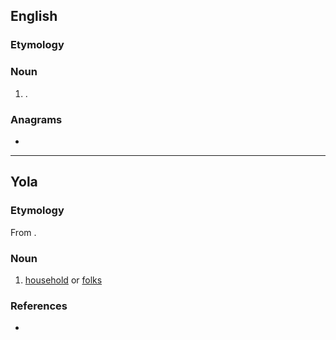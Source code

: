 {{also|Meany}}
==English==

===Etymology===
{{suffix|en|mean|y}}

===Noun===
{{en-noun}}

# {{alternative spelling of|en|meanie}}.

===Anagrams===
* {{anagrams|en|a=aemny|Eyman|Maney|Mayen|Mayne|manye|yamen|yeman}}

----

==Yola==

===Etymology===
From {{inh|yol|enm|meyne}}.

===Noun===
{{head|yol|noun}}

# [[household]] or [[folks]]

===References===
* {{R:Poole 1867|page=56}}